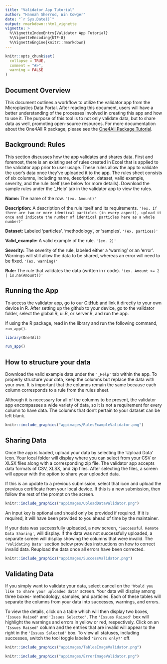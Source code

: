```yaml
---
title: "Validator App Tutorial"
author: "Hannah Sherrod, Win Cowger"
date: "`r Sys.Date()`"
output: rmarkdown::html_vignette
vignette: >
  %\VignetteIndexEntry{Validator App Tutorial}
  %\VignetteEncoding{UTF-8}
  %\VignetteEngine{knitr::rmarkdown}
---
```


```r
knitr::opts_chunk$set(
  collapse = TRUE,
  comment = "#>",
  warning = FALSE
)
```

## Document Overview

This document outlines a workflow to utilize the validator app from the Microplastics Data Portal. After reading this document, users will have a better understanding of the processes involved in creating this app and how to use it. The purpose of this tool is to not only validate data, but to share data as well, promoting open-source resources. For more documentation about the One4All R package, please see the [One4All Package Tutorial](package.html).

## Background: Rules

This section discusses how the app validates and shares data. First and foremost, there is an existing set of rules created in Excel that is applied to the validator app prior to user usage. These rules allow the app to validate the user's data once they've uploaded it to the app. The rules sheet consists of six columns, including name, description, dataset, valid example, severity, and the rule itself (see below for more details). Download the sample rules under the '_Help' tab in the validator app to view the rules.

**Name:** The name of the row. `'(ex. Amount)'`

**Description:** A description of the rule itself and its requirements. `'(ex. If there are two or more identical particles (in every aspect), upload it once and indicate the number of identical particles here as a whole number)'`

**Dataset:** Labeled 'particles', 'methodology', or 'samples'. `'(ex. partices)'`

**Valid_example:** A valid example of the rule. `'(ex. 2)'`

**Severity:** The severity of the rule, labeled either a 'warning' or an 'error'. Warnings will still allow the data to be shared, whereas an error will need to be fixed. `'(ex. warning)'`

**Rule:** The rule that validates the data (written in r code). `'(ex. Amount >= 2 | is.na(Amount))'`

## Running the App

To access the validator app, go to our [GitHub](https://github.com/Moore-Institute-4-Plastic-Pollution-Res/Microplastic_Data_Portal) and link it directly to your own device in R. After setting up the github to your device, go to the validator folder, select the global.R, ui.R, or server.R, and run the app.

If using the R package, read in the library and run the following command, `run_app()`.
```r
library(One4All)
```

```r
run_app()
```

## How to structure your data

Download the valid example data under the `'_Help'` tab within the app. To properly structure your data, keep the columns but replace the data with your own. It is important that the columns remain the same because each column corresponds to a rule from the rules sheet.

Although it is necessary for all of the columns to be present, the validator app encompasses a wide variety of data, so it is not a requirement for every column to have data. The columns that don't pertain to your dataset can be left blank.

```r
knitr::include_graphics("appimages/RulesExampleValidator.png")
```

## Sharing Data

Once the app is loaded, upload your data by selecting the 'Upload Data' icon. Your local folder will display where you can select from your CSV or XLSX files along with a corresponding zip file. The validator app accepts data formats of CSV, XLSX, and zip files. After selecting the files, a screen will appear with the option to share your uploaded data. 

If this is an update to a previous submission, select that icon and upload the previous certificate from your local device. If this is a new submission, then follow the rest of the prompt on the screen. 

```r
knitr::include_graphics("appimages/UploadDataValidator.png")
```

An input key is optional and should only be provided if required. If it is required, it will have been provided to you ahead of time by the maintainer. 

If your data was successfully uploaded, a new screen, `'Successful Remote Data Sharing'`, will display. If the data was not successfully uploaded, a separate screen will display showing the columns that were invalid. The `'Validating Data'` section below provides instructions on how to correct invalid data. Reupload the data once all errors have been corrected.

```r
knitr::include_graphics("appimages/SuccessValidator.png")
```

## Validating Data

If you simply want to validate your data, select cancel on the `'Would you like to share your uploaded data'` screen. Your data will display among three boxes- methodology, samples, and particles. Each of these tables will separate the columns from your data into successes, warnings, and errors. 

To view the details, click on a table which will then display two boxes, `'Issues Raised'` and `'Issues Selected'`. The `'Issues Raised'` box will highlight the warnings and errors in yellow or red, respectively. Click on an `'Issues Raised'` column and the entries that are invalid will appear to the right in the `'Issues Selected'` box. To view all statuses, including successes, switch the tool toggle labeled `'Errors only?'` off. 

```r
knitr::include_graphics("appimages/TablesImageValidator.png")
```

```r
knitr::include_graphics("appimages/ErrorImageValidator.png")
```